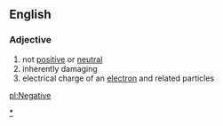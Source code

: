 ==English==
===Adjective===
#not [[positive]] or [[neutral]]
#inherently damaging
#electrical charge of an [[electron]] and related particles

[[pl:Negative]]
[[Category:Negative words|*]]